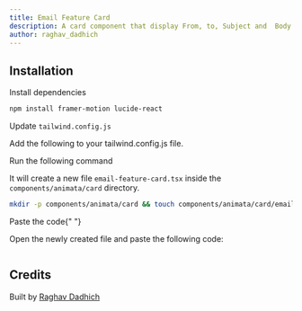 ```yaml
---
title: Email Feature Card
description: A card component that display From, to, Subject and  Body of the email and a send icon with animation on appearance and hover over it.
author: raghav_dadhich
---
```


<ComponentPreview name="card-email-feature-card--docs" />

## Installation

<Steps>
<Step>Install dependencies</Step>

```bash
npm install framer-motion lucide-react
```

<Step>Update `tailwind.config.js`</Step>

Add the following to your tailwind.config.js file.

<Step>Run the following command</Step>

It will create a new file `email-feature-card.tsx` inside the `components/animata/card` directory.

```bash
mkdir -p components/animata/card && touch components/animata/card/email-feature-card.tsx
```

<Step>Paste the code</Step>{" "}

Open the newly created file and paste the following code:

```jsx file=<rootDir>/animata/card/email-feature-card.tsx

```

</Steps>

## Credits

Built by [Raghav Dadhich](https://github.com/raghav3615)
